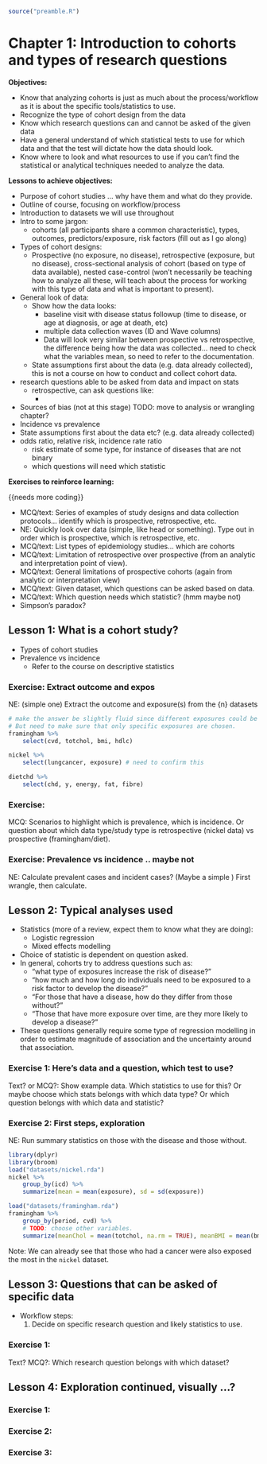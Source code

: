 ```r
source("preamble.R")
```

# Chapter 1: Introduction to cohorts and types of research questions

**Objectives:**

- Know that analyzing cohorts is just as much about the process/workflow as it
is about the specific tools/statistics to use.
- Recognize the type of cohort design from the data
- Know which research questions can and cannot be asked of the given data
- Have a general understand of which statistical tests to use for which data and
that the test will dictate how the data should look.
- Know where to look and what resources to use if you can't find the statistical
or analytical techniques needed to analyze the data.

**Lessons to achieve objectives:**

- Purpose of cohort studies ... why have them and what do they provide.
- Outline of course, focusing on workflow/process
- Introduction to datasets we will use throughout
- Intro to some jargon:
    - cohorts (all participants share a common characteristic), types, outcomes,
    predictors/exposure, risk factors (fill out as I go along)
- Types of cohort designs:
    - Prospective (no exposure, no disease), retrospective (exposure, but no
    disease), cross-sectional analysis of cohort (based on type of data
    available), nested case-control (won't necessarily be teaching how to
    analyze all these, will teach about the process for working with this type
    of data and what is important to present).
- General look of data:
    - Show how the data looks:
        - baseline visit with disease status followup (time to disease, or age
        at diagnosis, or age at death, etc)
        - multiple data collection waves (ID and Wave columns)
        - Data will look very similar between prospective vs retrospective, the
        difference being how the data was collected... need to check what the
        variables mean, so need to refer to the documentation.
    - State assumptions first about the data (e.g. data already collected), this
    is not a course on how to conduct and collect cohort data.
- research questions able to be asked from data and impact on stats
    - retrospective, can ask questions like:
        - 
- Sources of bias (not at this stage) TODO: move to analysis or wrangling chapter?
- Incidence vs prevalence
- State assumptions first about the data etc? (e.g. data already collected)
- odds ratio, relative risk, incidence rate ratio
    - risk estimate of some type, for instance of diseases that are not binary
    - which questions will need which statistic

**Exercises to reinforce learning:**

{{needs more coding}}

- MCQ/text: Series of examples of study designs and data collection protocols...
identify which is prospective, retrospective, etc.
- NE: Quickly look over data (simple, like head or something). Type out in order 
which is prospective, which is retrospective, etc.
- MCQ/text: List types of epidemiology studies... which are cohorts
- MCQ/text: Limitation of retrospective over prospective (from an analytic and
interpretation point of view).
- MCQ/text: General limitations of prospective cohorts (again from analytic or
interpretation view)
- MCQ/text: Given dataset, which questions can be asked based on data.
- MCQ/text: Which question needs which statistic? (hmm maybe not)
- Simpson's paradox? 

## Lesson 1: What is a cohort study?
- Types of cohort studies
- Prevalence vs incidence
    - Refer to the course on descriptive statistics

### Exercise: Extract outcome and expos
NE: (simple one) Extract the outcome and exposure(s) from the {n} datasets

```r
# make the answer be slightly fluid since different exposures could be chosen.
# But need to make sure that only specific exposures are chosen.
framingham %>% 
    select(cvd, totchol, bmi, hdlc)

nickel %>% 
    select(lungcancer, exposure) # need to confirm this

dietchd %>% 
    select(chd, y, energy, fat, fibre)
```


### Exercise: 

MCQ: Scenarios to highlight which is prevalence, which is incidence.
Or question about which data type/study type is retrospective (nickel data) vs
prospective (framingham/diet).

### Exercise: Prevalence vs incidence .. maybe not

NE: Calculate prevalent cases and incident cases?
(Maybe a simple )
First wrangle, then calculate.

## Lesson 2: Typical analyses used
- Statistics (more of a review, expect them to know what they are doing):
    - Logistic regression
    - Mixed effects modelling
- Choice of statistic is dependent on question asked.
- In general, cohorts try to address questions such as:
    - "what type of exposures increase the risk of disease?"
    - "how much and how long do individuals need to be exposured to a risk factor
    to develop the disease?"
    - "For those that have a disease, how do they differ from those without?"
    - "Those that have more exposure over time, are they more likely to develop a disease?"
- These questions generally require some type of regression modelling in order to
estimate magnitude of association and the uncertainty around that association.

### Exercise 1: Here's data and a question, which test to use?

Text? or MCQ?: Show example data. Which statistics to use for this?
Or maybe choose which stats belongs with which data type? Or which question
belongs with which data and statistic?

### Exercise 2: First steps, exploration
NE: Run summary statistics on those with the disease and those without.

```r
library(dplyr)
library(broom)
load("datasets/nickel.rda")
nickel %>% 
    group_by(icd) %>% 
    summarize(mean = mean(exposure), sd = sd(exposure))

load("datasets/framingham.rda")
framingham %>% 
    group_by(period, cvd) %>% 
    # TODO: choose other variables.
    summarize(meanChol = mean(totchol, na.rm = TRUE), meanBMI = mean(bmi, na.rm = TRUE))
```

Note:
We can already see that those who had a cancer were also exposed the most in the
`nickel` dataset.

## Lesson 3: Questions that can be asked of specific data

- Workflow steps:
    1. Decide on specific research question and likely statistics to use.

### Exercise 1:
Text? MCQ?: Which research question belongs with which dataset?

## Lesson 4: Exploration continued, visually ...?
### Exercise 1:
### Exercise 2:
### Exercise 3:
